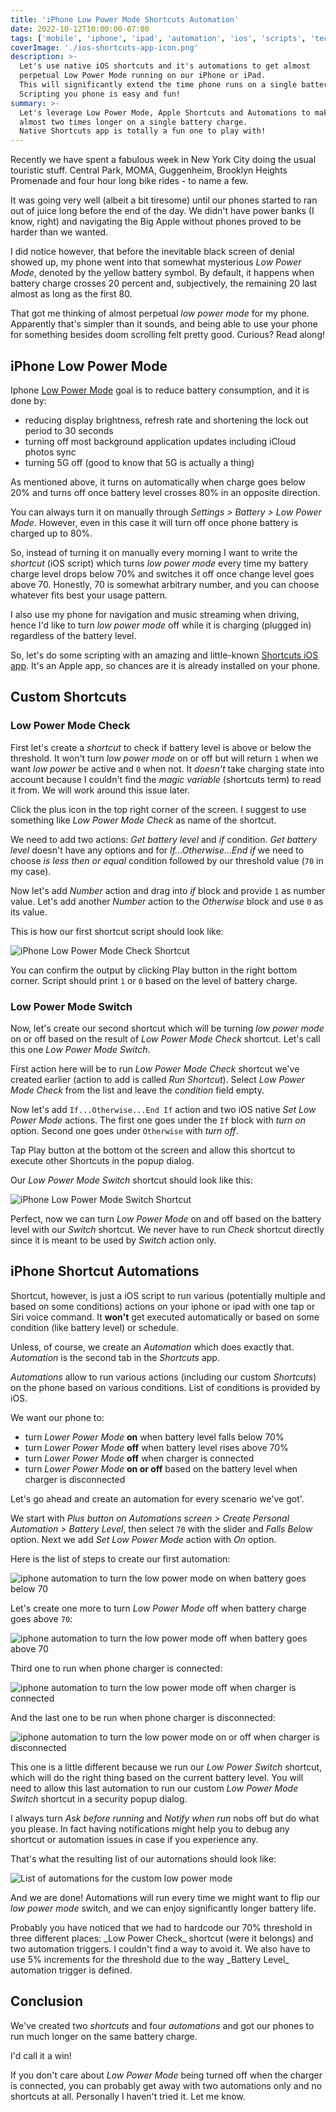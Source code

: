 ```yaml
---
title: 'iPhone Low Power Mode Shortcuts Automation'
date: 2022-10-12T10:00:00-07:00
tags: ['mobile', 'iphone', 'ipad', 'automation', 'ios', 'scripts', 'tech']
coverImage: './ios-shortcuts-app-icon.png'
description: >-
  Let's use native iOS shortcuts and it's automations to get almost
  perpetual Low Power Mode running on our iPhone or iPad.
  This will significantly extend the time phone runs on a single battery charge.
  Scripting you phone is easy and fun!
summary: >-
  Let's leverage Low Power Mode, Apple Shortcuts and Automations to make our phones run
  almost two times longer on a single battery charge.
  Native Shortcuts app is totally a fun one to play with!
---
```


Recently we have spent a fabulous week in New York City doing the usual touristic stuff.
Central Park, MOMA, Guggenheim, Brooklyn Heights Promenade and four hour long bike rides -
to name a few.

It was going very well (albeit a bit tiresome) until our phones started to ran out of
juice long before the end of the day.
We didn't have power banks (I know, right) and navigating the Big Apple without
phones proved to be harder than we wanted.

I did notice however, that before the inevitable black screen of denial showed up,
my phone went into that somewhat mysterious _Low Power Mode_, denoted by the yellow battery symbol.
By default, it happens when battery charge crosses 20 percent and, subjectively,
the remaining 20 last almost as long as the first 80.

That got me thinking of almost perpetual _low power mode_ for my phone.
Apparently that's simpler than it sounds, and being able to use your phone for
something besides doom scrolling felt pretty good.
Curious? Read along!

## iPhone Low Power Mode

Iphone [Low Power Mode](https://support.apple.com/en-us/HT205234) goal is to reduce battery
consumption, and it is done by:
- reducing display brightness, refresh rate and shortening the lock out period to 30 seconds
- turning off most background application updates including iCloud photos sync
- turning 5G off (good to know that 5G is actually a thing)

As mentioned above, it turns on automatically when charge goes below 20% and turns off once
battery level crosses 80% in an opposite direction.

You can always turn it on manually through _Settings > Battery > Low Power Mode_.
However, even in this case it will turn off once phone battery is charged up to 80%.

So, instead of turning it on manually every morning I want to write the _shortcut_
(iOS script) which turns _low power mode_ every time my battery charge level drops
below 70% and switches it off once change level goes above 70.
Honestly, 70 is somewhat arbitrary number, and you can choose whatever fits best your usage
pattern.

I also use my phone for navigation and music streaming when driving,
hence I'd like to turn _low power mode_ off while it is charging (plugged in)
regardless of the battery level.

So, let's do some scripting with an amazing and little-known
[Shortcuts iOS app](https://support.apple.com/guide/shortcuts/intro-to-shortcuts-apdf22b0444c/ios).
It's an Apple app, so chances are it is already installed on your phone.

## Custom Shortcuts

### Low Power Mode Check

First let's create a _shortcut_ to check if battery level is above or below the threshold.
It won't turn _low power mode_ on or off but will return `1` when we want _low power_ be
active and `0` when not.
It *doesn't* take charging state into account because I couldn't find the
_magic variable_ (shortcuts term) to read it from.
We will work around this issue later.

Click the plus icon in the top right corner of the screen.
I suggest to use something like _Low Power Mode Check_ as name of the shortcut.

We need to add two actions: _Get battery level_ and _if_ condition.
_Get battery level_ doesn't have any options and for _If...Otherwise...End if_
we need to choose _is less then or equal_ condition followed by our threshold
value (`70` in my case).

Now let's add _Number_ action and drag into _if_ block and provide `1` as number value.
Let's add another _Number_ action to the _Otherwise_ block and use `0` as its value.

This is how our first shortcut script should look like:

![iPhone Low Power Mode Check Shortcut](./iphone-low-power-mode-check-shortcut.png)

You can confirm the output by clicking Play button in the right bottom corner.
Script should print `1` or `0` based on the level of battery charge.

### Low Power Mode Switch

Now, let's create our second shortcut which will be turning _low power mode_ on or off
based on the result of _Low Power Mode Check_ shortcut.
Let's call this one _Low Power Mode Switch_.

First action here will be to run _Low Power Mode Check_ shortcut we've created earlier
(action to add is called _Run Shortcut_).
Select _Low Power Mode Check_ from the list and leave the _condition_ field empty.

Now let's add `If...Otherwise...End If` action and two iOS native _Set Low Power Mode_ actions.
The first one goes under the `If` block with _turn on_ option.
Second one goes under `Otherwise` with _turn off_.

Tap Play button at the bottom ot the screen and allow this shortcut to execute other Shortcuts
in the popup dialog.

Our _Low Power Mode Switch_ shortcut should look like this:

![iPhone Low Power Mode Switch Shortcut](./iphone-low-power-mode-switch-shortcut.png)

Perfect, now we can turn _Low Power Mode_ on and off based on the battery level
with our _Switch_ shortcut.
We never have to run _Check_ shortcut directly since it is meant to be used by _Switch_ action
only.

## iPhone Shortcut Automations

Shortcut, however, is just a iOS script to run various
(potentially multiple and based on some conditions) actions on your iphone or ipad with one tap
or Siri voice command.
It **won't** get executed automatically or based on some condition (like battery level) or schedule.

Unless, of course, we create an _Automation_ which does exactly that.
_Automation_ is the second tab in the _Shortcuts_ app.

_Automations_ allow to run various actions (including our custom _Shortcuts_)
on the phone based on various conditions.
List of conditions is provided by iOS.

We want our phone to:
- turn _Lower Power Mode_ **on** when battery level falls below 70%
- turn _Lower Power Mode_ **off** when battery level rises above 70%
- turn _Lower Power Mode_ **off** when charger is connected
- turn _Lower Power Mode_ **on or off** based on the battery level when charger is disconnected

Let's go ahead and create an automation for every scenario we've got'.

We start with _Plus button on Automations screen > Create Personal Automation > Battery Level_,
then select `70` with the slider and _Falls Below_ option.
Next we add _Set Low Power Mode_ action with _On_ option.

Here is the list of steps to create our first automation:

![iphone automation to turn the low power mode on when battery goes below 70](./automations/iphone-low-power-mode-automation-low-battery.png)

Let's create one more to turn _Low Power Mode_ off when battery charge goes above `70`:

![iphone automation to turn the low power mode off when battery goes above 70](./automations/iphone-low-power-mode-automation-high-battery.png)

Third one to run when phone charger is connected:

![iphone automation to turn the low power mode off when charger is connected](./automations/iphone-low-power-mode-automation-charger-connected.png)

And the last one to be run when phone charger is disconnected:

![iphone automation to turn the low power mode on or off when charger is disconnected](./automations/iphone-low-power-mode-automation-charger-disconnected.png)

This one is a little different because we run our _Low Power Switch_ shortcut,
which will do the right thing based on the current battery level.
You will need to allow this last automation to run our custom _Low Power Mode Switch_
shortcut in a security popup dialog.

I always turn _Ask before running_ and _Notify when run_ nobs off but do what you please.
In fact having notifications might help you to debug any shortcut or automation issues in
case if you experience any.

That's what the resulting list of our automations should look like:

![List of automations for the custom low power mode](./iphone-low-power-mode-shortcut-automations-list.png)

And we are done!
Automations will run every time we might want to flip our _low power mode_ switch,
and we can enjoy significantly longer battery life.

<Note>
  Probably you have noticed that we had to hardcode our 70% threshold in three different places:
  _Low Power Check_ shortcut (were it belongs) and two automation triggers.
  I couldn't find a way to avoid it.
  We also have to use 5% increments for the threshold due to the way _Battery Level_
  automation trigger is defined.
</Note>


## Conclusion
We've created two _shortcuts_ and four _automations_ and got our phones to run
much longer on the same battery charge.

I'd call it a win!

If you don't care about _Low Power Mode_ being turned off when the charger
is connected, you can probably get away with two automations only and no shortcuts at all.
Personally I haven't tried it. Let me know.
